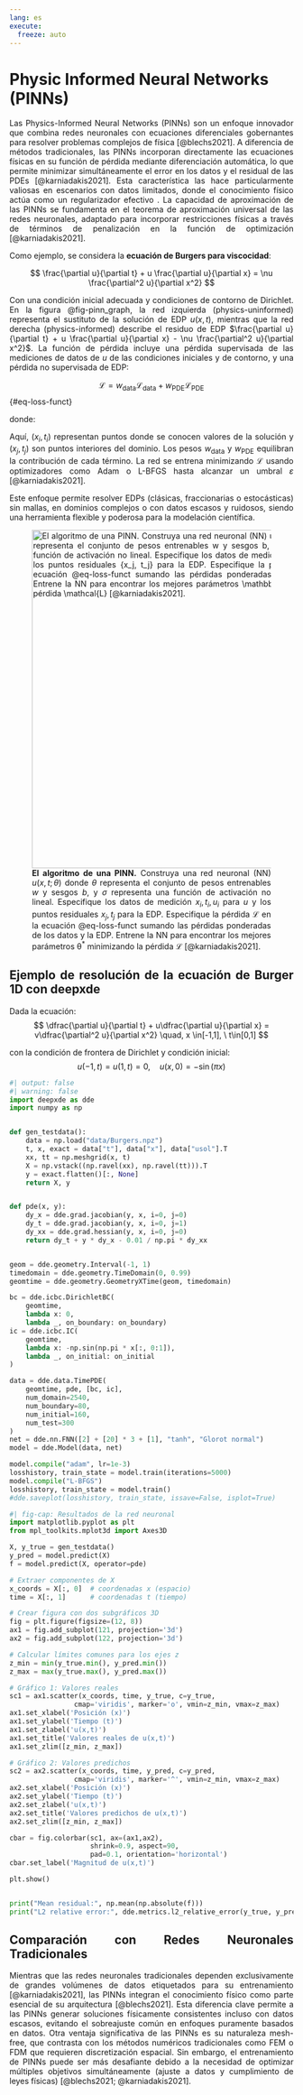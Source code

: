 ```yaml
---
lang: es
execute: 
  freeze: auto
---
```


# Physic Informed Neural Networks (PINNs) {#sec-pinns}

::: {style="text-align: justify"}
Las Physics-Informed Neural Networks (PINNs) son un enfoque innovador que combina redes neuronales con ecuaciones diferenciales gobernantes para resolver problemas complejos de física [@blechs2021]. A diferencia de métodos tradicionales, las PINNs incorporan directamente las ecuaciones físicas en su función de pérdida mediante diferenciación automática, lo que permite minimizar simultáneamente el error en los datos y el residual de las PDEs [@karniadakis2021]. Esta característica las hace particularmente valiosas en escenarios con datos limitados, donde el conocimiento físico actúa como un regularizador efectivo . La capacidad de aproximación de las PINNs se fundamenta en el teorema de aproximación universal de las redes neuronales, adaptado para incorporar restricciones físicas a través de términos de penalización en la función de optimización [@karniadakis2021].

Como ejemplo, se considera la **ecuación de Burgers para viscocidad**:

$$
\frac{\partial u}{\partial t} + u \frac{\partial u}{\partial x} = \nu \frac{\partial^2 u}{\partial x^2}
$$

Con una condición inicial adecuada y condiciones de contorno de Dirichlet. En la figura @fig-pinn_graph, la red izquierda (physics-​uninformed) representa el sustituto de la solución de EDP $u(x, t)$, mientras que la red derecha (physics-​informed) describe el residuo de EDP $\frac{\partial u}{\partial t} + u \frac{\partial u}{\partial x} - \nu \frac{\partial^2 u}{\partial x^2}$. La función de pérdida incluye una pérdida supervisada de las mediciones de datos de $u$ de las condiciones iniciales y de contorno, y una pérdida no supervisada de EDP:

$$
\mathcal{L} = w_{\text{data}} \mathcal{L}_{\text{data}} + w_{\text{PDE}} \mathcal{L}_{\text{PDE}}
$$ {#eq-loss-funct}

donde:

\begin{align*}
\mathcal{L}_{\text{data}} =& \frac{1}{N_{\text{data}}} \sum_{i=1}^{N_{\text{data}}} \left( u(x_i, t_i) - u_i \right)^2 \\ \\
\mathcal{L}_{\text{PDE}} =& \frac{1}{N_{\text{PDE}}} \sum_{j=1}^{N_{\text{PDE}}} \left( \frac{\partial u}{\partial t}(x_j, t_j) + u \frac{\partial u}{\partial x}(x_j, t_j) - \nu \frac{\partial^2 u}{\partial x^2}(x_j, t_j) \right)^2
\end{align*}

Aquí, $(x_i, t_i)$ representan puntos donde se conocen valores de la solución y $(x_j, t_j)$ son puntos interiores del dominio. Los pesos $w_{\text{data}}$ y $w_{\text{PDE}}$ equilibran la contribución de cada término. La red se entrena minimizando $\mathcal{L}$ usando optimizadores como Adam o L-BFGS hasta alcanzar un umbral $\varepsilon$ [@karniadakis2021].

Este enfoque permite resolver EDPs (clásicas, fraccionarias o estocásticas) sin mallas, en dominios complejos o con datos escasos y ruidosos, siendo una herramienta flexible y poderosa para la modelación científica.

![**El algoritmo de una PINN.** Construya una red neuronal (NN) $u(x, t; \theta)$ donde $\theta$ representa el conjunto de pesos entrenables $w$ y sesgos $b$, y $\sigma$ representa una función de activación no lineal. Especifique los datos de medición ${x_i, t_i, u_i}$ para $u$ y los puntos residuales ${x_j, t_j}$ para la EDP. Especifique la pérdida $\mathcal{L}$ en la ecuación @eq-loss-funct sumando las pérdidas ponderadas de los datos y la EDP. Entrene la NN para encontrar los mejores parámetros $\mathbb{\theta^*}$ minimizando la pérdida $\mathcal{L}$ [@karniadakis2021].](images/PINN_diagram.png){#fig-pinn_graph fig-align="center" width="600"}

## Ejemplo de resolución de la ecuación de Burger 1D con deepxde
Dada la ecuación:
$$
\dfrac{\partial u}{\partial t} + u\dfrac{\partial u}{\partial x} = v\dfrac{\partial^2 u}{\partial x^2} \quad, x \in[-1,1], \ t\in[0,1]
$$

con la condición de frontera de Dirichlet y condición inicial:
$$
u(-1,t) = u(1,t) = 0, \quad u(x,0)=-\sin(\pi x)
$$

```python
#| output: false
#| warning: false
import deepxde as dde
import numpy as np


def gen_testdata():
    data = np.load("data/Burgers.npz")
    t, x, exact = data["t"], data["x"], data["usol"].T
    xx, tt = np.meshgrid(x, t)
    X = np.vstack((np.ravel(xx), np.ravel(tt))).T
    y = exact.flatten()[:, None]
    return X, y


def pde(x, y):
    dy_x = dde.grad.jacobian(y, x, i=0, j=0)
    dy_t = dde.grad.jacobian(y, x, i=0, j=1)
    dy_xx = dde.grad.hessian(y, x, i=0, j=0)
    return dy_t + y * dy_x - 0.01 / np.pi * dy_xx


geom = dde.geometry.Interval(-1, 1)
timedomain = dde.geometry.TimeDomain(0, 0.99)
geomtime = dde.geometry.GeometryXTime(geom, timedomain)

bc = dde.icbc.DirichletBC(
    geomtime,
    lambda x: 0,
    lambda _, on_boundary: on_boundary)
ic = dde.icbc.IC(
    geomtime,
    lambda x: -np.sin(np.pi * x[:, 0:1]),
    lambda _, on_initial: on_initial
)

data = dde.data.TimePDE(
    geomtime, pde, [bc, ic],
    num_domain=2540,
    num_boundary=80,
    num_initial=160,
    num_test=300
)
net = dde.nn.FNN([2] + [20] * 3 + [1], "tanh", "Glorot normal")
model = dde.Model(data, net)

model.compile("adam", lr=1e-3)
losshistory, train_state = model.train(iterations=5000)
model.compile("L-BFGS")
losshistory, train_state = model.train()
#dde.saveplot(losshistory, train_state, issave=False, isplot=True)
```

```python
#| fig-cap: Resultados de la red neuronal
import matplotlib.pyplot as plt 
from mpl_toolkits.mplot3d import Axes3D

X, y_true = gen_testdata()
y_pred = model.predict(X)
f = model.predict(X, operator=pde)

# Extraer componentes de X
x_coords = X[:, 0]  # coordenadas x (espacio)
time = X[:, 1]      # coordenadas t (tiempo)

# Crear figura con dos subgráficos 3D
fig = plt.figure(figsize=(12, 8))
ax1 = fig.add_subplot(121, projection='3d')
ax2 = fig.add_subplot(122, projection='3d')

# Calcular límites comunes para los ejes z
z_min = min(y_true.min(), y_pred.min())
z_max = max(y_true.max(), y_pred.max())

# Gráfico 1: Valores reales
sc1 = ax1.scatter(x_coords, time, y_true, c=y_true,
                cmap='viridis', marker='o', vmin=z_min, vmax=z_max)
ax1.set_xlabel('Posición (x)')
ax1.set_ylabel('Tiempo (t)')
ax1.set_zlabel('u(x,t)')
ax1.set_title('Valores reales de u(x,t)')
ax1.set_zlim([z_min, z_max])

# Gráfico 2: Valores predichos
sc2 = ax2.scatter(x_coords, time, y_pred, c=y_pred,
                cmap='viridis', marker='^', vmin=z_min, vmax=z_max)
ax2.set_xlabel('Posición (x)')
ax2.set_ylabel('Tiempo (t)')
ax2.set_zlabel('u(x,t)')
ax2.set_title('Valores predichos de u(x,t)')
ax2.set_zlim([z_min, z_max])

cbar = fig.colorbar(sc1, ax=(ax1,ax2),
                    shrink=0.9, aspect=90,
                    pad=0.1, orientation='horizontal')
cbar.set_label('Magnitud de u(x,t)')

plt.show()


print("Mean residual:", np.mean(np.absolute(f)))
print("L2 relative error:", dde.metrics.l2_relative_error(y_true, y_pred))
```


## Comparación con Redes Neuronales Tradicionales

Mientras que las redes neuronales tradicionales dependen exclusivamente de grandes volúmenes de datos etiquetados para su entrenamiento [@karniadakis2021], las PINNs integran el conocimiento físico como parte esencial de su arquitectura [@blechs2021]. Esta diferencia clave permite a las PINNs generar soluciones físicamente consistentes incluso con datos escasos, evitando el sobreajuste común en enfoques puramente basados en datos. Otra ventaja significativa de las PINNs es su naturaleza mesh-free, que contrasta con los métodos numéricos tradicionales como FEM o FDM que requieren discretización espacial. Sin embargo, el entrenamiento de PINNs puede ser más desafiante debido a la necesidad de optimizar múltiples objetivos simultáneamente (ajuste a datos y cumplimiento de leyes físicas) [@blechs2021; @karniadakis2021].

:::